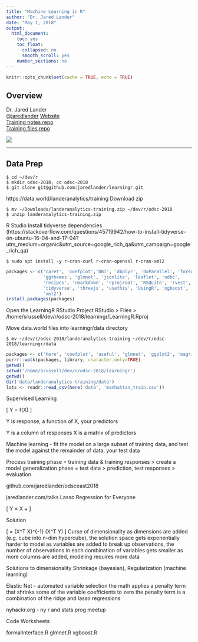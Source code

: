 ```yaml
---
title: "Machine Learning in R"
author: "Dr. Jared Lander"
date: "May 1, 2018"
output: 
  html_document:
    toc: yes
    toc_float:
      collapsed: no
      smooth_scroll: yes
    number_sections: no
---
```


```r
knitr::opts_chunk$set(cache = TRUE, echo = TRUE)
```

## Overview

<div class="row">

<div class="col-md-6">
Dr. Jared Lander  
@[jaredlander](https://twitter.com/jaredlander)
[Website](https://jaredlander.com/talks)  
[Training notes repo](https://github.com/jaredlander/odsceast2018)  
[Training files repo](https://github.com/jaredlander/learningr)  
</div>

<div class="col-md-6">
![](images/resized/lander_150.jpg)
</div>

</div>

***

## Data Prep

```
$ cd ~/dev/r
$ mkdir odsc-2018; cd odsc-2018
$ git clone git@github.com:jaredlander/learningr.git
```

https://data.world/landeranalytics/training
Download zip
```
$ mv ~/Downloads/landeranalytics-training.zip ~/dev/r/odsc-2018
$ unzip landeranalytics-training.zip
```

R Studio
Install tidyverse dependencies (https://stackoverflow.com/questions/45719942/how-to-install-tidyverse-on-ubuntu-16-04-and-17-04?utm_medium=organic&utm_source=google_rich_qa&utm_campaign=google_rich_qa)
```
$ sudo apt install -y r-cran-curl r-cran-openssl r-cran-xml2
```

```r
packages <- c('caret', 'coefplot','DBI', 'dbplyr', 'doParallel', 'foreach', 
              'ggthemes', 'glmnet', 'jsonlite', 'leaflet', 'odbc', 
              'recipes', 'rmarkdown', 'rprojroot', 'RSQLite', 'rvest', 
              'tidyverse', 'threejs', 'usethis', 'UsingR', 'xgboost', 'XML', 
              'xml2')
install.packages(packages)
```

Open the LearningR RStudio Project
RStudio > Files > /home/srussell/dev/r/odsc-2018/learningr/LearningR.Rproj

Move data.world files into learningr/data directory
```
$ mv ~/dev/r/odsc-2018/landeranalytics-training ~/dev/r/odsc-2018/learningr/data
```

```r
packages <- c('here', 'coefplot', 'useful', 'glmnet', 'ggplot2', 'magrittr')
purrr::walk(packages, library, character.only=TRUE)
getwd()
setwd('/home/srussell/dev/r/odsc-2018/learningr')
getwd()
dir('data/landeranalytics-training/data')
lots <- readr::read_csv(here('data', 'manhattan_train.csv'))
```


Supervised Learning

\[
Y = f(X)
\]

Y is response, a function of X, your predictors

Y is a column of responses
X is a matrix of predictors

Machine learning - fit the model on a large subset of training data, and test the model against the remainder of data, your test data

Process
training phase = training data & training responses > create a model
generalization phase = test data > prediction, test responses > evaluation


github.com/jaredlander/odsceast2018

jaredlander.com/talks
Lasso Regression for Everyone

\[
Y = X \beta + \epsilon
\]

Solution

\[
\hat\beta = (X^T X)^{-1} (X^T Y)
\]
Curse of dimensionality 
as dimensions are added (e.g. cube into n-dim hypercube), the solution space gets exponentially harder to model
as variables are added to break up observations, the number of observations in each combination of variables gets smaller
as more columns are added, modeling requires more data


Solutions to dimensionality
Shrinkage (bayesian), Regularization (machine learning)

Elastic Net - automated variable selection
the math applies a penalty term that shrinks some of the variable coefficients to zero
the penalty term is a combination of the ridge and lasso regressions


nyhackr.org - ny r and stats prog meetup

Code Worksheets

formalInterface.R
glmnet.R
xgboost.R